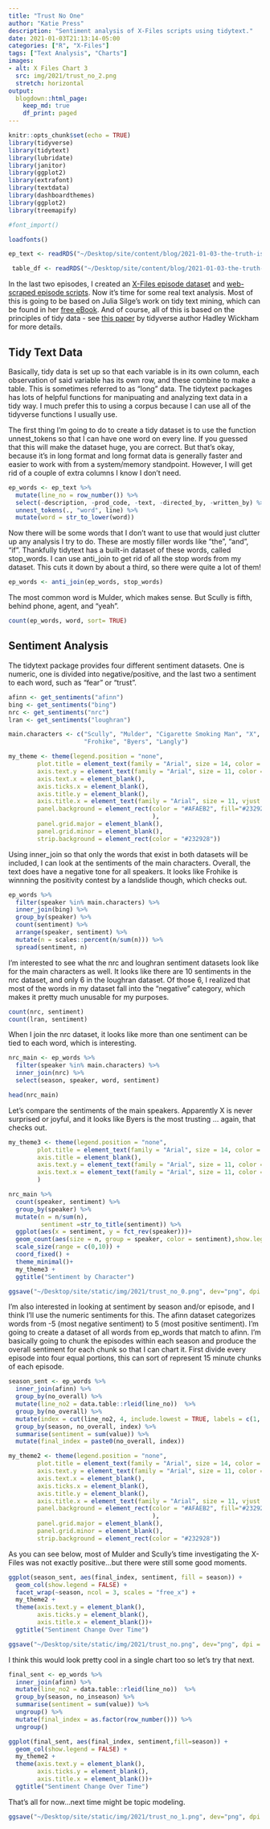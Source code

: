 ```yaml
---
title: "Trust No One"
author: "Katie Press"
description: "Sentiment analysis of X-Files scripts using tidytext."
date: 2021-01-03T21:13:14-05:00
categories: ["R", "X-Files"]
tags: ["Text Analysis", "Charts"]
images:
- alt: X Files Chart 3
  src: img/2021/trust_no_2.png
  stretch: horizontal
output: 
  blogdown::html_page: 
    keep_md: true
    df_print: paged
---
```


```r
knitr::opts_chunk$set(echo = TRUE)
library(tidyverse)
library(tidytext)
library(lubridate)
library(janitor)
library(ggplot2)
library(extrafont)
library(textdata)
library(dashboardthemes)
library(ggplot2)
library(treemapify)

#font_import()

loadfonts()
```


```r
ep_text <- readRDS("~/Desktop/site/content/blog/2021-01-03-the-truth-is-out-there-part-ii/ep_text.RDS")

 table_df <- readRDS("~/Desktop/site/content/blog/2021-01-03-the-truth-is-out-there/table_df.RDS")
```

In the last two episodes, I created an [X-Files episode dataset](https://kpress.dev/blog/2021-01-03-the-truth-is-out-there/) and [web-scraped episode scripts](https://kpress.dev/blog/2021-01-03-the-truth-is-out-there-part-ii/). Now it's time for some real text analysis. Most of this is going to be based on Julia Silge's work on tidy text mining, which can be found in her [free eBook](https://www.tidytextmining.com/). And of course, all of this is based on the principles of tidy data - see [this paper](https://vita.had.co.nz/papers/tidy-data.pdf) by tidyverse author Hadley Wickham for more details.

## Tidy Text Data

Basically, tidy data is set up so that each variable is in its own column, each observation of said variable has its own row, and these combine to make a table. This is sometimes referred to as "long" data. The tidytext packages has lots of helpful functions for manipuating and analyzing text data in a tidy way. I much prefer this to using a corpus because I can use all of the tidyverse functions I usually use.

The first thing I'm going to do to create a tidy dataset is to use the function unnest_tokens so that I can have one word on every line. If you guessed that this will make the dataset huge, you are correct. But that's okay, because it's in long format and long format data is generally faster and easier to work with from a system/memory standpoint. However, I will get rid of a couple of extra columns I know I don't need.

```r
ep_words <- ep_text %>% 
  mutate(line_no = row_number()) %>% 
  select(-description, -prod_code, -text, -directed_by, -written_by) %>% 
  unnest_tokens(., "word", line) %>% 
  mutate(word = str_to_lower(word))
```

Now there will be some words that I don't want to use that would just clutter up any analysis I try to do. These are mostly filler words like "the", "and", "if". Thankfully tidytext has a built-in dataset of these words, called stop_words. I can use anti_join to get rid of all the stop words from my dataset. This cuts it down by about a third, so there were quite a lot of them! 

```r
ep_words <- anti_join(ep_words, stop_words)
```

The most common word is Mulder, which makes sense. But Scully is fifth, behind phone, agent, and "yeah". 

```r
count(ep_words, word, sort= TRUE)
```
## Sentiment Analysis

The tidytext package provides four different sentiment datasets. One is numeric, one is divided into negative/positive, and the last two a sentiment to each word, such as "fear" or "trust".

```r
afinn <- get_sentiments("afinn")
bing <- get_sentiments("bing")
nrc <- get_sentiments("nrc")
lran <- get_sentiments("loughran")

main.characters <- c("Scully", "Mulder", "Cigarette Smoking Man", "X", "Skinner", 
                     "Frohike", "Byers", "Langly")
```


```r
my_theme <- theme(legend.position = "none",
        plot.title = element_text(family = "Arial", size = 14, color = "#232928", hjust = .5),
        axis.text.y = element_text(family = "Arial", size = 11, color = "#232928"),
        axis.text.x = element_blank(),
        axis.ticks.x = element_blank(),
        axis.title.y = element_blank(),
        axis.title.x = element_text(family = "Arial", size = 11, vjust = -.5, color= "#232928"),
        panel.background = element_rect(color = "#AFAEB2", fill="#232928"
                                        ),
        panel.grid.major = element_blank(),
        panel.grid.minor = element_blank(),
        strip.background = element_rect(color = "#232928"))
```


Using inner_join so that only the words that exist in both datasets will be included, I can look at the sentiments of the main characters. Overall, the text does have a negative tone for all speakers. It looks like Frohike is winnning the positivity contest by a landslide though, which checks out.

```r
ep_words %>% 
  filter(speaker %in% main.characters) %>% 
  inner_join(bing) %>% 
  group_by(speaker) %>% 
  count(sentiment) %>% 
  arrange(speaker, sentiment) %>% 
  mutate(n = scales::percent(n/sum(n))) %>% 
  spread(sentiment, n)
```

I'm interested to see what the nrc and loughran sentiment datasets look like for the main characters as well. It looks like there are 10 sentiments in the nrc dataset, and only 6 in the loughran dataset. Of those 6, I realized that most of the words in my dataset fall into the "negative" category, which makes it pretty much unusable for my purposes.

```r
count(nrc, sentiment)
count(lran, sentiment)
```
When I join the nrc dataset, it looks like more than one sentiment can be tied to each word, which is interesting.

```r
nrc_main <- ep_words %>% 
  filter(speaker %in% main.characters) %>% 
  inner_join(nrc) %>% 
  select(season, speaker, word, sentiment)

head(nrc_main)
```
Let's compare the sentiments of the main speakers. Apparently X is never surprised or joyful, and it looks like Byers is the most trusting ... again, that checks out.

```r
my_theme3 <- theme(legend.position = "none",
        plot.title = element_text(family = "Arial", size = 14, color = "#232928", hjust = .5),
        axis.title = element_blank(),
        axis.text.y = element_text(family = "Arial", size = 11, color = "#232928"),
        axis.text.x = element_text(family = "Arial", size = 11, color = "#232928", angle = 45, hjust = 1)
        )
```


```r
nrc_main %>% 
  count(speaker, sentiment) %>% 
  group_by(speaker) %>% 
  mutate(n = n/sum(n),
         sentiment =str_to_title(sentiment)) %>% 
  ggplot(aes(x = sentiment, y = fct_rev(speaker)))+
  geom_count(aes(size = n, group = speaker, color = sentiment),show.legend = FALSE) +
  scale_size(range = c(0,10)) +
  coord_fixed() +
  theme_minimal()+
  my_theme3 +
  ggtitle("Sentiment by Character")
```

```r
ggsave("~/Desktop/site/static/img/2021/trust_no_0.png", dev="png", dpi = 200, width = 7.5, height =6.5)
```

I'm also interested in looking at sentiment by season and/or episode, and I think I'll use the numeric sentiments for this. The afinn dataset categorizes words from -5 (most negative sentiment) to 5 (most positive sentiment). I'm going to create a dataset of all words from ep_words that match to afinn. I'm basically going to chunk the episodes within each season and produce the overall sentiment for each chunk so that I can chart it. First divide every episode into four equal portions, this can sort of represent 15 minute chunks of each episode.

```r
season_sent <- ep_words %>% 
  inner_join(afinn) %>% 
  group_by(no_overall) %>% 
  mutate(line_no2 = data.table::rleid(line_no))  %>% 
  group_by(no_overall) %>% 
  mutate(index = cut(line_no2, 4, include.lowest = TRUE, labels = c(1, 2,3,4))) %>% 
  group_by(season, no_overall, index) %>% 
  summarise(sentiment = sum(value)) %>% 
  mutate(final_index = paste0(no_overall, index))
```

```r
my_theme2 <- theme(legend.position = "none",
        plot.title = element_text(family = "Arial", size = 14, color = "#232928", hjust = .5),
        axis.text.y = element_text(family = "Arial", size = 11, color = "#232928"),
        axis.text.x = element_blank(),
        axis.ticks.x = element_blank(),
        axis.title.y = element_blank(),
        axis.title.x = element_text(family = "Arial", size = 11, vjust = -.5, color= "#232928"),
        panel.background = element_rect(color = "#AFAEB2", fill="#232928"
                                        ),
        panel.grid.major = element_blank(),
        panel.grid.minor = element_blank(),
        strip.background = element_rect(color = "#232928"))
```

As you can see below, most of Mulder and Scully's time investigating the X-Files was not exactly positive...but there were still some good moments. 

```r
ggplot(season_sent, aes(final_index, sentiment, fill = season)) +
  geom_col(show.legend = FALSE) +
  facet_wrap(~season, ncol = 3, scales = "free_x") +
  my_theme2 +
  theme(axis.text.y = element_blank(),
        axis.ticks.y = element_blank(),
        axis.title.x = element_blank())+
  ggtitle("Sentiment Change Over Time")
```

```r
ggsave("~/Desktop/site/static/img/2021/trust_no.png", dev="png", dpi = 200, width = 7.5, height =6.5)
```

I think this would look pretty cool in a single chart too so let's try that next.
```r
final_sent <- ep_words %>% 
  inner_join(afinn) %>% 
  mutate(line_no2 = data.table::rleid(line_no))  %>% 
  group_by(season, no_inseason) %>% 
  summarise(sentiment = sum(value)) %>% 
  ungroup() %>% 
  mutate(final_index = as.factor(row_number())) %>% 
  ungroup()
```


```r
ggplot(final_sent, aes(final_index, sentiment,fill=season)) +
  geom_col(show.legend = FALSE) +
  my_theme2 +
  theme(axis.text.y = element_blank(),
        axis.ticks.y = element_blank(),
        axis.title.x = element_blank())+
  ggtitle("Sentiment Change Over Time")
```

That's all for now...next time might be topic modeling. 

```r
ggsave("~/Desktop/site/static/img/2021/trust_no_1.png", dev="png", dpi = 200, width = 7.5, height =5.5)
```

